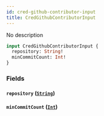 ```yaml
---
id: cred-github-contributor-input
title: CredGithubContributorInput
---
```



No description

```graphql
input CredGithubContributorInput {
  repository: String!
  minCommitCount: Int!
}
```


### Fields

#### `repository` ([`String`](../../references/scalars/string))




#### `minCommitCount` ([`Int`](../../references/scalars/int))






